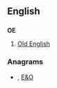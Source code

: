 ==English==

==={{abbreviation}}===
'''OE'''
# [[Old English]]

===Anagrams===
* {{alphagram|[[EO#English|EO]]}} , [[E&O#English|E&O]]